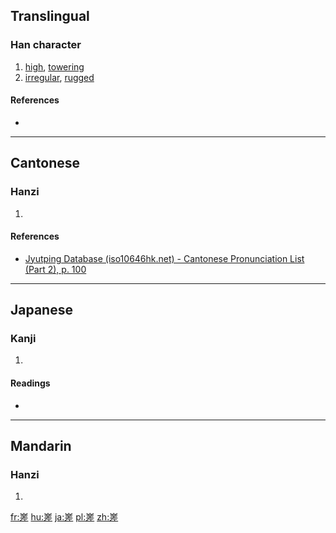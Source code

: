 {{also|嵯}}
==Translingual==

===Han character===
{{Han char|rn=46|rad=山|as=10|sn=13|four=|canj=山廿手一 (UTQM), X山廿手一 (XUTQM)|ids=⿱[[山]][[差]]}}

# [[high]], [[towering]]
# [[irregular]], [[rugged]]

====References====
* {{Han ref|kx=0317.500|dkj=08364|hdz=10792.040|uh=5D73|ud=23923}}

----

==Cantonese==

===Hanzi===
{{yue-hanzi|jyut=[[co1]]|y=cho1}}

# {{defn|lang=yue|sort=山10}}

====References====
* [http://www.iso10646hk.net/jp/document/download.jsp Jyutping Database (iso10646hk.net) - Cantonese Pronunciation List (Part 2), p. 100]

----

==Japanese==

===Kanji===
{{ja-kanji|grade=|rs=山10}}

# {{defn|lang=ja|sort=山10}}

====Readings====
* {{ja-readings|on=[[さ]] (sa)|kun=[[けわしい]] (kewashii), [[たかい]] (takai)}}

----

==Mandarin==

===Hanzi===
{{cmn-hanzi|pin=[[cuó]] ([[cuo2]])|wg=ts'o<sup>2</sup>}}

# {{defn|lang=cmn|sort=山10}}

[[fr:嵳]]
[[hu:嵳]]
[[ja:嵳]]
[[pl:嵳]]
[[zh:嵳]]